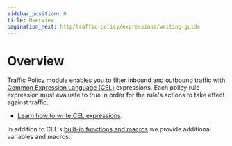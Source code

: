 ```yaml
---
sidebar_position: 0
title: Overview
pagination_next: http/traffic-policy/expressions/writing-guide
---
```



# Overview

Traffic Policy module enables you to filter inbound and outbound traffic with [Common Expression Language (CEL)](https://github.com/google/cel-spec) expressions. Each policy rule expression must evaluate to true in order for
the rule's actions to take effect against traffic.

- [Learn how to write CEL expressions](/docs/http/traffic-policy/expressions/writing-guide).

In addition to CEL's [built-in functions and macros](https://github.com/google/cel-spec/blob/master/doc/langdef.md#macros) we provide additional variables and macros:

<Variables />
